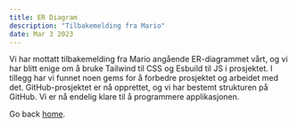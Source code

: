 ```yaml
---
title: ER Diagram
description: "Tilbakemelding fra Mario"
date: Mar 3 2023
---
```


Vi har mottatt tilbakemelding fra Mario angående ER-diagrammet vårt, og vi har blitt enige om å bruke Tailwind til CSS og Esbuild til JS i prosjektet. I tillegg har vi funnet noen gems for å forbedre prosjektet og arbeidet med det. GitHub-prosjektet er nå opprettet, og vi har bestemt strukturen på GitHub. Vi er nå endelig klare til å programmere applikasjonen.

Go back [home](/).
